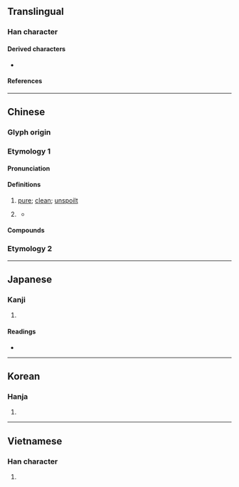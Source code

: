 {{also|凈|浄|净}}
{{character info}}
==Translingual==
{{Han simplified forms|淨|浄|净}}

===Han character===
{{Han char|rn=85|rad=水|as=08|sn=11|four=32157|canj=EBSD|ids=⿰氵爭}}

====Derived characters====
* {{l|mul|[[𪸊]]}}

====References====
{{Han ref|kx=0630.270|dkj=17669|dj=1033.070|hdz=31655.021|uh=6DE8}}

----

==Chinese==
{{zh-forms|s=净}}

===Glyph origin===
{{Han etym}}

===Etymology 1===

====Pronunciation====
{{zh-pron
|m=jìng
|m-s=
|dg=
|c=zeng6,zing6
|c-t=
|g=
|h=pfs=chhiang
|j=
|mb=
|md=
|mn=chiāⁿ/tw,xm,zz:chīⁿ/chēng
|mn_note=chiāⁿ/chīⁿ - vernacular; chēng - literary
|mn-t=
|w=3xxin
|x=
|mc=y
|oc=y
|cat=a
}}

====Definitions====
{{zh-hanzi}}

# [[pure]]; [[clean]]; [[unspoilt]]
# {{lb|zh|Cantonese}} {{zh-short|淨係|[[only]], [[merely]]}}
#* {{zh-x|係 做 木匠{zoeng6-2}、在前 開 過 一 間 細 木舖{pou3-2}、後來 亦 關 唨 咯{lo3}、而家 '''@靜''' 靠 同 人 做工夫 嚟 過日子、|He used to work as a woodworker; he had operated a small wood shop, and later closed it as well; currently he '''only''' relies on working for other people to make a living.|C|ref={{lang|zh|粵音指南·上卷}}, {{lang|zh|卷之一　應對須知}}}}

====Compounds====
{{zh-der|乾淨|大淨|小淨|代淨|明淨|洗淨|淨值|淨利|淨化|淨土|淨水|淨水器|淨盡|淨身|淨重|清淨|純淨|素淨|不乾淨|外淨|不乾不淨|乾淨爽利|乾圓潔淨|一乾二淨|心淨|勻淨|僻淨|乾淨俐落|副淨|小淨手|六根清淨|乾乾淨淨|不淨觀|三淨肉|淨院|沙悟淨|清淨無為|沒乾沒淨|淨面|淨君|白白淨淨|淨價|潔淨|淨化燃煤|淨角|白淨|淨桶|淨化作用|淨手|推乾淨兒|淨理|淨飯王|甜鞋淨襪|清淨守節|淨土宗|淨素|窗明几淨|水淨鵝飛|澄淨|淨本|明淨敞亮|打鬼淨淨|明窗淨几|白淨面皮|淨投資|洗淨鉛華|打淨撈乾|淨琉璃|源清流淨|淨賺|淨瓶|淨餘|淨頭|淨筵|淨業|淨心|淨光|淨值法|消滅淨盡|沒乾淨|淨宅|淨身人|東淨|淨噸位|淨鞭|淨髮|西方淨土|自淨作用|耳根清淨|罄淨|紅淨|絲鞋淨襪|風輕雲淨|義淨|純淨新聞|背淨}}

===Etymology 2===
{{zh-see|埩|v|[[moat]] around the gate of the capital of ancient state of Lu}}
{{zh-cat|Intermediate}}

----

==Japanese==
{{ja-kanji forms|浄|淨}}

===Kanji===
{{ja-kanji|grade=|rs=水08|shin=浄}}

# {{rfdef|ja|sort=水08}}

====Readings====
* {{ja-readings
|goon=じょう
|kanon=せい
|kun=きよい}}

----

==Korean==

===Hanja===
{{ko-hanja|hangeul=정}}

# {{rfdef|ko|sort=水08}}

----

==Vietnamese==

===Han character===
{{vi-hantu|[[gianh]], [[tạnh]], [[tĩnh]], [[tịnh]]|rs=水08}}

# {{rfdef|vi|sort=水08}}